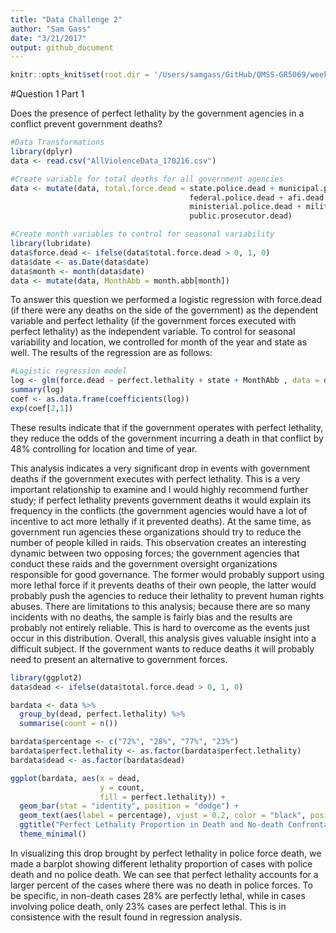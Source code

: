 ```yaml
---
title: "Data Challenge 2"
author: "Sam Gass"
date: "3/21/2017"
output: github_document
---
```

```r
knitr::opts_knit$set(root.dir = '/Users/samgass/GitHub/QMSS-GR5069/week_07/datachallenge2/data/processed')
```

#Question 1 Part 1

Does the presence of perfect lethality by the government agencies in a conflict prevent government deaths?

```r
#Data Transformations
library(dplyr)
data <- read.csv("AllViolenceData_170216.csv")

#Create variable for total deaths for all government agencies
data <- mutate(data, total.force.dead = state.police.dead + municipal.police.dead  + 
                                        federal.police.dead + afi.dead + navy.dead +
                                        ministerial.police.dead + military.dead    +
                                        public.prosecutor.dead)

#Create month variables to control for seasonal variability
library(lubridate)
data$force.dead <- ifelse(data$total.force.dead > 0, 1, 0)
data$date <- as.Date(data$date)
data$month <- month(data$date)
data <- mutate(data, MonthAbb = month.abb[month])
```

To answer this question we performed a logistic regression with force.dead (if there were any deaths on the side of the government) as the dependent variable and perfect lethality (if the government forces executed with perfect lethality) as the independent variable. To control for seasonal variability and location, we controlled for month of the year and state as well. The results of the regression are as follows:

```r
#Logistic regression model
log <- glm(force.dead ~ perfect.lethality + state + MonthAbb , data = data, family = "binomial")
summary(log)
coef <- as.data.frame(coefficients(log))
exp(coef[2,1])
```

These results indicate that if the government operates with perfect lethality, they reduce the  odds of the government incurring a death in that conflict by 48% controlling for location and time of year. 

This analysis indicates a very significant drop in events with government deaths if the government executes with perfect lethality. This is a very important relationship to examine and I would highly recommend further study; if perfect lethality prevents government deaths it would explain its frequency in the conflicts (the government agencies would have a lot of incentive to act more lethally if it prevented deaths). At the same time, as government run agencies these organizations should try to reduce the number of people killed in raids. This observation creates an interesting dynamic between two opposing forces; the government agencies that conduct these raids and the government oversight organizations responsible for good governance. The former would probably support using more lethal force if it prevents deaths of their own people, the latter would probably push the agencies to reduce their lethality to prevent human rights abuses. There are limitations to this analysis; because there are so many incidents with no deaths, the sample is fairly bias and the results are probably not entirely reliable. This is hard to overcome as the events just occur in this distribution. Overall, this analysis gives valuable insight into a difficult subject. If the government wants to reduce deaths it will probably need to present an alternative to government forces. 


```r
library(ggplot2)
data$dead <- ifelse(data$total.force.dead > 0, 1, 0)

bardata <- data %>% 
  group_by(dead, perfect.lethality) %>%
  summarise(count = n())

bardata$percentage <- c("72%", "28%", "77%", "23%")
bardata$perfect.lethality <- as.factor(bardata$perfect.lethality)
bardata$dead <- as.factor(bardata$dead)

ggplot(bardata, aes(x = dead, 
                    y = count,
                    fill = perfect.lethality)) + 
  geom_bar(stat = "identity", position = "dodge") +
  geom_text(aes(label = percentage), vjust = 0.2, color = "black", position=position_dodge(.9)) +
  ggtitle("Perfect Lethality Proportion in Death and No-death Confrontations") +
  theme_minimal()
```
In visualizing this drop brought by perfect lethality in police force death, we made a barplot showing different lethality proportion of cases with police death and no police death. We can see that perfect lethality accounts for a larger percent of the cases where there was no death in police forces. To be specific, in non-death cases 28% are perfectly lethal, while in cases involving police death, only 23% cases are perfect lethal. This is in consistence with the result found in regression analysis.
